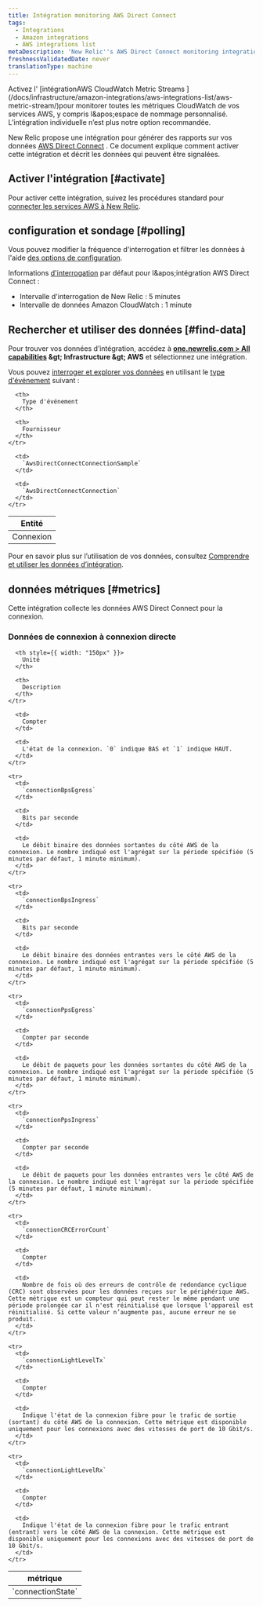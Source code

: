 ```yaml
---
title: Intégration monitoring AWS Direct Connect
tags:
  - Integrations
  - Amazon integrations
  - AWS integrations list
metaDescription: 'New Relic''s AWS Direct Connect monitoring integration: what data it reports, and how to enable it.'
freshnessValidatedDate: never
translationType: machine
---
```


<Callout variant="important">
  Activez l' [intégrationAWS CloudWatch Metric Streams ](/docs/infrastructure/amazon-integrations/aws-integrations-list/aws-metric-stream/)pour monitorer toutes les métriques CloudWatch de vos services AWS, y compris l&amp;apos;espace de nommage personnalisé. L’intégration individuelle n’est plus notre option recommandée.
</Callout>

New Relic propose une intégration pour générer des rapports sur vos données [AWS Direct Connect](https://aws.amazon.com/directconnect/) . Ce document explique comment activer cette intégration et décrit les données qui peuvent être signalées.

## Activer l'intégration [#activate]

Pour activer cette intégration, suivez les procédures standard pour [connecter les services AWS à New Relic](/docs/infrastructure/infrastructure-integrations/getting-started/connect-aws-integrations-infrastructure).

## configuration et sondage [#polling]

Vous pouvez modifier la fréquence d'interrogation et filtrer les données à l'aide [des options de configuration](/docs/integrations/new-relic-integrations/getting-started/configure-polling-frequency-data-collection-cloud-integrations).

Informations [d'interrogation](/docs/infrastructure/amazon-integrations/aws-integrations-list/aws-polling-intervals-infrastructure-integrations) par défaut pour l&amp;apos;intégration AWS Direct Connect :

* Intervalle d'interrogation de New Relic : 5 minutes
* Intervalle de données Amazon CloudWatch : 1 minute

## Rechercher et utiliser des données [#find-data]

Pour trouver vos données d’intégration, accédez à <DNT>**[one.newrelic.com &gt; All capabilities](https://one.newrelic.com/all-capabilities) &amp;gt; Infrastructure &amp;gt; AWS**</DNT> et sélectionnez une intégration.

Vous pouvez [interroger et explorer vos données](/docs/using-new-relic/data/understand-data/query-new-relic-data) en utilisant le [type d'événement](/docs/data-apis/understand-data/new-relic-data-types/#event-data) suivant :

<table>
  <thead>
    <tr>
      <th>
        Entité
      </th>

      <th>
        Type d'événement
      </th>

      <th>
        Fournisseur
      </th>
    </tr>
  </thead>

  <tbody>
    <tr>
      <td>
        Connexion
      </td>

      <td>
        `AwsDirectConnectConnectionSample`
      </td>

      <td>
        `AwsDirectConnectConnection`
      </td>
    </tr>
  </tbody>
</table>

Pour en savoir plus sur l’utilisation de vos données, consultez [Comprendre et utiliser les données d’intégration](/docs/infrastructure/integrations/find-use-infrastructure-integration-data).

## données métriques [#metrics]

Cette intégration collecte les données AWS Direct Connect pour la connexion.

### Données de connexion à connexion directe

<table>
  <thead>
    <tr>
      <th style={{ width: "275px" }}>
        métrique
      </th>

      <th style={{ width: "150px" }}>
        Unité
      </th>

      <th>
        Description
      </th>
    </tr>
  </thead>

  <tbody>
    <tr>
      <td>
        `connectionState`
      </td>

      <td>
        Compter
      </td>

      <td>
        L'état de la connexion. `0` indique BAS et `1` indique HAUT.
      </td>
    </tr>

    <tr>
      <td>
        `connectionBpsEgress`
      </td>

      <td>
        Bits par seconde
      </td>

      <td>
        Le débit binaire des données sortantes du côté AWS de la connexion. Le nombre indiqué est l'agrégat sur la période spécifiée (5 minutes par défaut, 1 minute minimum).
      </td>
    </tr>

    <tr>
      <td>
        `connectionBpsIngress`
      </td>

      <td>
        Bits par seconde
      </td>

      <td>
        Le débit binaire des données entrantes vers le côté AWS de la connexion. Le nombre indiqué est l'agrégat sur la période spécifiée (5 minutes par défaut, 1 minute minimum).
      </td>
    </tr>

    <tr>
      <td>
        `connectionPpsEgress`
      </td>

      <td>
        Compter par seconde
      </td>

      <td>
        Le débit de paquets pour les données sortantes du côté AWS de la connexion. Le nombre indiqué est l'agrégat sur la période spécifiée (5 minutes par défaut, 1 minute minimum).
      </td>
    </tr>

    <tr>
      <td>
        `connectionPpsIngress`
      </td>

      <td>
        Compter par seconde
      </td>

      <td>
        Le débit de paquets pour les données entrantes vers le côté AWS de la connexion. Le nombre indiqué est l'agrégat sur la période spécifiée (5 minutes par défaut, 1 minute minimum).
      </td>
    </tr>

    <tr>
      <td>
        `connectionCRCErrorCount`
      </td>

      <td>
        Compter
      </td>

      <td>
        Nombre de fois où des erreurs de contrôle de redondance cyclique (CRC) sont observées pour les données reçues sur le périphérique AWS. Cette métrique est un compteur qui peut rester le même pendant une période prolongée car il n'est réinitialisé que lorsque l'appareil est réinitialisé. Si cette valeur n’augmente pas, aucune erreur ne se produit.
      </td>
    </tr>

    <tr>
      <td>
        `connectionLightLevelTx`
      </td>

      <td>
        Compter
      </td>

      <td>
        Indique l'état de la connexion fibre pour le trafic de sortie (sortant) du côté AWS de la connexion. Cette métrique est disponible uniquement pour les connexions avec des vitesses de port de 10 Gbit/s.
      </td>
    </tr>

    <tr>
      <td>
        `connectionLightLevelRx`
      </td>

      <td>
        Compter
      </td>

      <td>
        Indique l'état de la connexion fibre pour le trafic entrant (entrant) vers le côté AWS de la connexion. Cette métrique est disponible uniquement pour les connexions avec des vitesses de port de 10 Gbit/s.
      </td>
    </tr>
  </tbody>
</table>